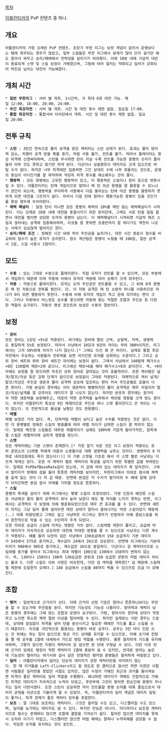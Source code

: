 [[목차]]

[[아틀란티카]]의 PvP 컨텐츠 중 하나.

== 개요 ==
 아틀란티카의 가장 오래된 PvP 컨텐츠. 초창기 무한 리그는 보정 개념이 없어서 운영보다는 템에 좌우되는 경우가 많았고, 일부 스킬들은 무한 리그에서 문제가 많아 단지 걸기만 해도 알아서 싸우고 승리/패배해서 전략성을 살리기가 어려웠다. 이에 10분 내에 가급적 대전이 종료되게 스탯 및 스킬 보정이 가해졌으며, 그럼에 따라 힐러는 약화되고 딜러가 강화되어 박진감 넘치는 대전이 가능해졌다.
== 개최 시간 ==
 * '''일반 무한리그''' : 서버 별 개최. 1시간씩, 각 최대 6회 대전 가능. 매일 12:00, 16:00, 20:00, 24:00.
 * '''주간 최강자전''' : 서버 별 개최. 시간 및 대전 횟수 제한 없음. 일요일 17:00.
 * '''통합 최강자전''' : 통합서버 타이탄에서 개최. 시간 및 대전 횟수 제한 없음. 일요일 20:00. 
== 전투 규칙 ==
 * '''스턴''' : 3턴간 연속으로 물리 공격을 받은 캐릭터는 스턴 상태가 된다. 효과는 물리 방어력 감소, 치명타 공격 받을 확률 증가, 마법 사용 불가, 컨트롤 불가. 따라서 플레이어는 항상 피격에 신경써야하며, 스턴을 무시하면 턴이 지날 수록 컨트롤 가능한 용병의 숫자가 줄어들어 아무 것도 못하고 맞기만 하게 된다. 더군다나 상술했듯이 데미지도 크게 입으므로 버틸 수가 없다. 하지만 너무 피격에만 집중하면 그건 상대의 수에 너무 휘둘리는 것으로, 운영의 중심이 어디인가를 잘 파악하여 적당히 피격 횟수를 해소해주는 것이 좋다.
 * '''행동력''' : 모든 용병에는 고유한 행동력이 있고, 이 행동력은 스킬이나 장비 등으로 변화시킬 수 있다. 아틀란티카는 턴제 게임이므로 얼마나 매 턴 아군 용병을 잘 활용할 수 있느냐가 관건이 되는데, 행동력을 무리하게 사용해서 다음 돌아오는 턴에 아군 용병을 활용하지 못하게 되면 대전을 그르치기 쉽다. 따라서 다음 턴에 얼마나 행동가능한 용병이 있을 것인가를 항상 염두에 두어야한다.
 * '''체력 패널티''' : 일정 턴이 지나면 모든 용병의 체력의 10%를 매턴 잃는 체력패널티가 시작된다. 이는 강제로 10분 내에 대전을 종결시키기 위한 장치인데, 그래도 서로 턴을 질질 끌면서 대전을 벌이면 상당한 숫자의 용병이 남는다. 이 체력패널티가 시작되면 가급적 메즈 스킬과 끊어내는 공격에 집중해야하며, 이것을 잘 못하면 초중반까지 잘 하다가도 역전이 나오는 사례가 심심찮게 벌어지곤 한다.
 * '''승리/패배 조건''' : 정해진 시간 내에 적의 주인공을 눕히거나, 대전 시간 종료시 점수를 비교하여 점수가 높은 유저가 승리한다. 점수 계산법은 용병이 누웠을 때 100점, 일반 공격시 1점, 스킬 사용시 2점이다.
== 모드 ==
 * '''수동''' : 있는 그대로 수동으로 플레이한다. 직접 유저가 컨트롤 할 수 있으며, 모든 부분에서 개입하기 때문에 아래 자동에 비해서 유저의 역량에 따라 승패가 크게 좌우된다. 
 * '''자동''' : 자동으로 플레이한다. 유저는 오직 주인공만 컨트롤할 수 있고, 그 외에 8개 용병은 매 턴 자동으로 전투를 벌인다. 단, 이 자동 공격은 매 턴 소량의 마나를 사용하므로 마나가 0이 되면 행동하지 못한다. 수동에 비해 유저의 개입이 적고 운에 의지하는 면이 크다. 그러나 자동에서 어느정도 승수를 쌓으려면 자동에 맞는 적절한 조합과 주인공 등 다양한 역할이 요구된다. 자동의 명성 포인트와 보상은 수동의 절반이다.
== 보정 ==
 * '''장비'''
 모든 장비는 1강당 +5%로 적용된다. 여기에는 장비에 딸린 근력, 순발력, 지력, 생명력도 동일하게 5%로 보정된다. 따라서 사냥에서 10강과 0강의 차이는 무려 300%이지만, 리그에서는 그저 50%밖에 차이가 나지 않는다.[* 그래도 이건 꽤 큰 차이다. 실제로 통합 최강자전에서 우승하는 사람들의 전투력을 보면 어지간한 유저를 상회하는 수준이다.] 그리고 상위 장비 세트와 하위 장비 세트간 차이에는 보정이 없다. 그래서 사냥에서 140렙제 페가수스+0은 130렙제 재앙+2와 같으나, 리그에선 재앙+6을 해야 페가수스+0과 같아진다. 즉, +0이라해도 보정을 잘 받으려면 무조건 상위 장비로 갈아입는 것이 효율적이다. 또한 캐쉬템인 날개/탈것/의상 등은 강화 단계가 없으므로 보정없이 그대로 적용된다. 대체적으로 캐쉬 날개/탈것/의상은 주인공 생존과 물리 공격력 상승에 일조하는 편이 커서 주인공별로 효율이 다른 편이다. 가령 본검의 경우에는 이미 생존력이 빵빵하지만 물리 공격력은 매우 저질이라 탈것/의상/날개를 잘 갖추어도 데미지가 잘 나오지 않는다. 하지만 본포의 경우에는 원거리라 약한 생존력을 보완해주고, 대포라 약한 공격력을 높여줘서 캐쉬템 영향을 크게 받는 편이다. 하지만 아틀란티카 특성상 9인 체제이므로 주인공 하나 스탯 좋아진다고 큰 차이는 나지 않는다. 또 전반적으로 물공을 낮췄던 것도 한몫했다.
 * '''레벨'''
 레벨 보정은 거의 없다. 즉, 던파처럼 레벨이 낮다고 높은 수치를 적용받는 것은 없다. 다만 각 용병별로 정해진 스킬의 명중률에 따라 레벨 차이가 심하면 스킬이 잘 먹히지 않는다. 일례로 메즈형 스킬들은 대부분 레벨차이가 심해도 100%에 가깝게 들어가지만, 침묵계열 스킬은 레벨차이에 심하게 영향을 받는다.
 * '''스탯'''
 모든 캐릭터에는 기본 스탯이 존재한다.[* 가장 알기 쉬운 것은 리그 보정이 적용되는 로마 훈련소의 11레벨 적에게 어둠의 소용돌이로 대폭 생명력을 낮추는 것이다. 생명력이 0 이하로 내려갔음에도 죽지 않는다(!)] 이 기본 스탯을 기초로 해서 각 스탯 별로 사냥과는 다르게 재계산 된다. 또한 각 캐릭터 별로 캐릭터의 특성을 살리기 위한 특별한 값을 부여받는다. 일례로 PvPDefBaseRate값이 있는데, 이 값에 따라 입는 데미지가 확 달라진다. 그래서 발키리가 방패와 검을 들어 튼튼한 캐릭처럼 보이지만, 무한리그에서 의외로 점사에 체력을 쉽게 잃는 것이 다 저 값 때문. 반면에 본검은 저 수치가 발키리의 두 배에 달해 상대가 어지간하면 본검 점사 자체를 기피할 정도로 튼튼하다.
 * '''스킬'''
 용병의 특색을 살리기 위해 리그에서는 몇몇 스킬이 조정되었다. 가령 인장과 예언류 스킬은 사냥에선 몹의 물리 공격력이 워낙 높아 낮춘다 해도 별 차이를 느끼지 못하는 반면, 리그에서는 공격력이 각 보정에 의해 평준화되었으므로 매우 큰 효과를 볼 수 있다. 반면에 세트의 의지는 그냥 딜러 줄에 걸어두면 대전 상대가 알아서 쓸려나가는 막장 스킬이었기 때문에(..) 대폭 하향당했고 그래도 걸고 사냥하듯 리그하는 경우가 빈발하자 아예 콤보스킬을 줘서 원천적으로 막을 수 있는 수단까지 주게 되었다.
 또한 의외로 승급이 스킬에 미치는 영향은 거의 없다. 스킬레벨 제한이 풀리고, 승급에 따라 데미지가 지속적으로 상승하면 대전에 막대한 영향을 줄 수 있으므로 사냥과는 다른 계수가 적용된다. 예를 들어 뇌전의 검은 사냥에서 130승급에서 150 승급까지 기본 데미지가 545에서 575로 증가하고, 계수값이 24에서 26으로 상승한다. 반면에 리그에서는 기본데미지가 900에서 905로 증가하고, 계수값은 26으로 동일하다. 더군다나 검 캐릭터이므로 스킬레벨 증가를 받아서 리그에서는 최대 레벨이 100으로 130에서 150까지 변하지 않는다. 즉, 130이나 150이나 100즉 130승급한 쿤판과 150 승급한 쿤판의 마법 데미지 차이는 불과 5. 다른 스킬도 이와 사정은 비슷한데, 다만 검 캐릭을 제하면[* 검 때문에 스킬레벨 제한에 도달한지 오래다.] 140 승급에서 스킬을 80까지 찍을 수 있으므로 조금 더 강해진다.
== 조합 ==
 * '''탱커''' : 일반적으로 근거리가 선다. 이때 근거리 선정 기준은 얼마나 튼튼하냐보다는 무엇을 할 수 있는가에 주안점을 둔다. 하지만 기능성도 기능성 나름이다. 방어력과 체력이 낮은 용병의 경우에는 그에 맞는 조합과 운영이 요구된다. 가령, 항마사의 경우에 상대가 작정하고 노리면 최소한 체력 절반 이상을 털어버릴 수 있다. 하지만 실제로는 이런 경우는 드문데, 상대에 끊임없이 피격을 넣어 턴을 분산시키고 필요한 때에만 가드를 풀고 스킬을 쓰기 때문이다. 이것을 극단적으로 활용되는 용병이 바로 공주다. 공주는 3턴 마다 인장 쓰는 것 외에는 하는 일이 없으므로 항상 가드 상태를 유지할 수 있으므로, 아예 초기에 진형을 짤 때 공주를 1열에 내세워서 가드로 탱킹 역할을 수행한다. 물론 철저하게 가드를 유지해야하며, 그렇지 않으면 지팡이 캐릭터라 운 없으면 한 턴에 구멍날 수 있다. 이런 이유 탓에 근거리 임에도 탱킹이 약한 캐릭터가 1열에 충분히 설 수 있지만, 반대로 방어는 높은데 기능성이 떨어지는 여기사와 검사 같은 전형적인 탱커형 용병들은 철저하게 버림받고 있다.
 * '''딜러''' : 아틀란티카에서 딜러는 단순히 데미지가 강한 캐릭터만을 의미하지 않는다. 한 때 리거들을 Left-Clickers라고 할 정도로 왼 클릭으로 점사만 까면 이겼던 시절엔 사람들은 딜러만을 찾았던 시절도 있지만, 많은 수정이 가해진 최근과 과거를 돌이켜보면 피격이 좋은 캐릭터도 딜러 역할을 수행했다. 왜냐하면 데미지가 약해도 간접적으로 가해진 피격은 데미지가 지속적으로 누적이 되었고, 후반부에 그것이 쌓이면 한순간에 용병이 무너지는 일이 다반사였다. 또한 스턴이 성공하면 적이 컨트롤할 용병 숫자를 대폭 줄임으로서 데미지 균형을 아군으로 기울이게 할 수 있었다. 즉, 아틀란티카의 딜러 개념은 데미지 딜링이 좋거나, 피격 견제가 좋은 캐릭터 모두를 포함한다.
 * '''보조''' : 말 그대로 보조하는 캐릭터다. 그것은 힐러일 수도 있고, 디스펠러일 수도 있으며, 딜러를 능가하는 데미지도 낼 수 있다. 하지만 만능은 아니다. 어디까지나 보조형 캐릭터이므로 필수는 존재하되 많으면 조합에 결함을 가져오기 쉽다. 힐러만 많으면 데미지를 못줘서 오히려 이기기 어렵고, 디스펠러만 많으면 마법 해제는 잘하나 누적피해를 감당할 수 없다. 적당한 숫자를 유지하는 것이 포인트.

